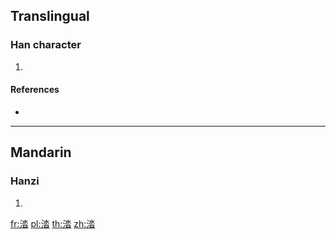 ==Translingual==

===Han character===
{{Han char|rn=85|rad=水|as=08|sn=11|four=32163|canj=EEA}}

# {{defn|Han|sort=水08}}

====References====
* {{Han ref|kx=0628.260|dkj=17608|dj=1030.150|hdz=31650.120|uh=6DBE|ud=28094|bh=D5F0|bd=54768}}

----

==Mandarin==

===Hanzi===
{{cmn-hanzi|pin=[[tà]] ([[ta4]])|wg=t'a<sup>4</sup>}}

# {{defn|lang=cmn|sort=水08}}

[[fr:涾]]
[[pl:涾]]
[[th:涾]]
[[zh:涾]]